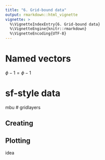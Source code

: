 ---
title: "6. Grid-bound data"
output: rmarkdown::html_vignette
vignette: >
  %\VignetteIndexEntry{6. Grid-bound data}
  %\VignetteEngine{knitr::rmarkdown}
  %\VignetteEncoding{UTF-8}
---


# Named vectors

$\phi- 1 = \phi -1$

# sf-style data
 mbu
# gridlayers

## Creating 


## Plotting 
idea
